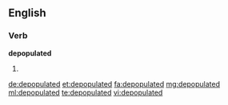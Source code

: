 ==English==

===Verb===
'''depopulated'''

# {{past of|depopulate}}

[[de:depopulated]]
[[et:depopulated]]
[[fa:depopulated]]
[[mg:depopulated]]
[[ml:depopulated]]
[[te:depopulated]]
[[vi:depopulated]]